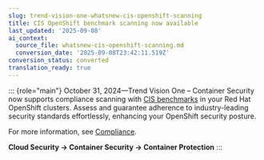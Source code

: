 ```yaml
---
slug: trend-vision-one-whatsnew-cis-openshift-scanning
title: CIS OpenShift benchmark scanning now available
last_updated: '2025-09-08'
ai_context:
  source_file: whatsnew-cis-openshift-scanning.md
  conversion_date: '2025-09-08T23:42:11.519Z'
conversion_status: converted
translation_ready: true
---
```


::: {role="main"}
October 31, 2024—Trend Vision One – Container Security now supports compliance scanning with [CIS benchmarks](openshift-1-6-0-recommendations.mdx) in your Red Hat OpenShift clusters. Assess and guarantee adherence to industry-leading security standards effortlessly, enhancing your OpenShift security posture.

For more information, see [Compliance](compliance-scanning.mdx).

**Cloud Security → Container Security → Container Protection**
:::
